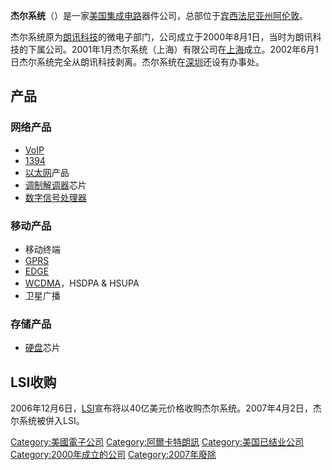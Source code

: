 {{Unreferenced|time=2021-01-23T01:04:44+00:00}}
{{Infobox Defunct Company |
  company_name   = 杰尔系统公司|
  company_logo   = Agere Systems logo.png|
  fate           = 并入[[LSI_Corporation|LSI Corporation]]|
  successor      = [[LSI_Corporation|LSI Corporation]]|
  foundation     = 2002-06-01自[[Lucent_Technologies|Lucent Technologies]]分割|
  defunct        = {{dts|2007|4|2}}|
  location       = [[美國|美國]][[阿倫敦_(賓夕法尼亞州)|賓夕法尼亞州阿倫敦]]|
  key_people     = 總裁兼執行長：Richard L. Clemmer|
  num_employees  = ~17,000|
  industry       = 半導體-積體電路|
  products       = 積體電路|
}}
'''杰尔系统'''（{{lang-en|Agere Systems}}）是一家[[美国|美国]][[集成电路|集成电路]]器件公司，总部位于[[宾西法尼亚州|宾西法尼亚州]][[阿伦敦|阿伦敦]]。

杰尔系统原为[[朗讯科技|朗讯科技]]的微电子部门，公司成立于2000年8月1日，当时为朗讯科技的下属公司。2001年1月杰尔系统（上海）有限公司在[[上海|上海]]成立。2002年6月1日杰尔系统完全从朗讯科技剥离。杰尔系统在[[深圳|深圳]]还设有办事处。

==产品==
===网络产品===
* [[VoIP|VoIP]]
* [[1394|1394]]
* [[以太网|以太网]]产品
* [[调制解调器|调制解调器]]芯片
* [[数字信号处理器|数字信号处理器]]
===移动产品===
* 移动终端
* [[GPRS|GPRS]]
* [[EDGE|EDGE]]
* [[WCDMA|WCDMA]]，HSDPA & HSUPA
* 卫星广播
===存储产品===
* [[硬盘|硬盘]]芯片

==LSI收购==
2006年12月6日，[[LSI|LSI]]宣布将以40亿美元价格收购杰尔系统。2007年4月2日，杰尔系统被併入LSI。

{{DEFAULTSORT:Agere Systems}}
[[Category:美國電子公司|Category:美國電子公司]]
[[Category:阿爾卡特朗訊|Category:阿爾卡特朗訊]]
[[Category:美国已结业公司|Category:美国已结业公司]]
[[Category:2000年成立的公司|Category:2000年成立的公司]]
[[Category:2007年廢除|Category:2007年廢除]]